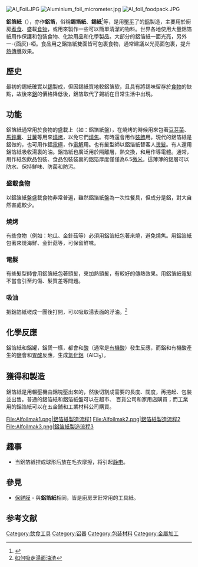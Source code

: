 {{external links|time=2017-01-27T06:49:21+00:00}}
{{noteTA
|1=zh-hans:保鲜膜;zh-hk:保鮮紙;zh-tw:保鮮膜;
}}
[[File:Al_Foil.JPG|right]]
[[File:Aluminium_foil_micrometer.jpg|right]]
[[File:Al_foil_foodpack.JPG|right]]

'''鋁箔紙'''（{{lang-en|'''Aluminium foil'''}}），亦作'''鋁箔'''，俗稱'''錫箔紙'''、'''錫紙'''<ref>{{cite web|url=http://www.rthk.hk/tv/dtt31/programme/floogals/episode/452215|title=港台電視 31 小星人 Go Go Go  - 錫紙|website=www.rthk.hk}}</ref>等，是用[[金屬箔|壓平]]了的[[鋁|鋁]]製造，主要用於廚房[[烹饪|煮食]]、盛載[[食物|食物]]，或用來製作一些可以簡單清潔的物料。世界各地使用大量鋁箔紙用作保護和包裝食物、化妝用品和化學製品。大部分的鋁箔紙一面光亮，另外一-{面灰}-啞。食品用之鋁箔紙雙面皆可包裹食物，通常建議以光亮面包裹，提升[[熱傳導|熱傳導]]效果。

==歷史==
最初的錫紙確實以[[錫|錫]]製成，但因錫紙質地較鋁箔软，且具有將錫味留存於[[食物|食物]]的缺點，故後來[[鋁|鋁]]的價格降低後，鋁箔取代了錫紙在日常生活中出現。

==功能==
鋁箔紙通常用於食物的盛載上（如：鋁箔紙盤），在燒烤的時候用來包著[[豆芽菜|豆芽菜]]、[[馬鈴薯|馬鈴薯]]、[[甘薯|甘薯]]等用來[[燒烤|燒烤]]，以免它們[[燒焦|燒焦]]。有時還會用作[[裝飾|裝飾]]用。現代的鋁箔紙是鋁做的，也可用作鋁[[电极|電極]]，作[[电解|電解]]用。也有髮型師以鋁箔紙替客人[[燙髮|燙髮]]。有人還用鋁箔紙吸收湯裏的油。鋁箔紙也廣泛用於隔離層，熱交換，和用作導電體。通常，用作紙包飲品包裝、食品包裝袋裏的鋁箔厚度僅僅為6.5[[微米|微米]]。這薄薄的鋁層可以防水、保持鮮味、防菌和防污。

===盛載食物===
以鋁箔紙盤盛載食物非常普遍，雖然鋁箔紙盤為一次性餐具，但成分是鋁，對大自然害處較少。

===燒烤===
有些食物（例如：地瓜、金針菇等）必須用鋁箔紙包著來燒，避免燒焦。用鋁箔紙包著來燒海鮮、金針菇等，可保留鮮味。

===電髮===
有些髮型師會用鋁箔紙包著頭髮，來加熱頭髮，有較好的傳熱效果。用鋁箔紙電髮不當會引至灼傷、髮質差等問題。

===吸油===
把鋁箔紙槎成一團後打開，可以吸取湯表面的浮油。<ref>[http://homepedia.blogspot.ca/2011/08/blog-post_13.html 如何吸走湯面油渣]</ref>

==化學反應==
鋁箔紙和鋁罐，鋁煲一樣，都會和[[酸|酸]]（通常是[[有机酸|有機酸]]）發生反應，而鋁和有機酸產生的[[食盐|鹽]]會和[[胃酸|胃酸]]反應，生成[[氯化铝|氯化鋁]]（AlCl<sub>3</sub>）。

==獲得和製造==
鋁箔紙是用輾壓機由鋁塊壓出來的，然後切割成需要的長度、闊度，再捲起、包裝並出售。普通的鋁箔紙和鋁箔紙盤可以在超市、 百貨公司和家用店購買；而工業用的鋁箔紙可以在五金舖和工業材料公司購買。
<gallery>
File:Alfoilmak1.png|鋁箔紙製造流程1
File:Alfoilmak2.png|鋁箔紙製造流程2
File:Alfoilmak3.png|鋁箔紙製造流程3
</gallery>

==趣事==
*当鋁箔紙捏成球形后放在毛衣摩擦，将引起[[静电|静电]]。

==參見==
*[[保鮮紙|保鲜膜]] - 與'''鋁箔紙'''相同，皆是廚房烹飪常用的工具紙。

==参考文献==
{{reflist}}




{{Authority control}}
[[Category:飲食工具|Category:飲食工具]]
[[Category:铝器|Category:铝器]]
[[Category:包装材料|Category:包装材料]]
[[Category:金屬加工|Category:金屬加工]]